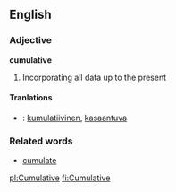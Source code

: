 ==English==
===Adjective===
'''cumulative'''
# Incorporating all data up to the present

====Tranlations====
*{{fi}}: [[kumulatiivinen]], [[kasaantuva]]

===Related words===
*[[cumulate]]

[[pl:Cumulative]]
[[fi:Cumulative]]